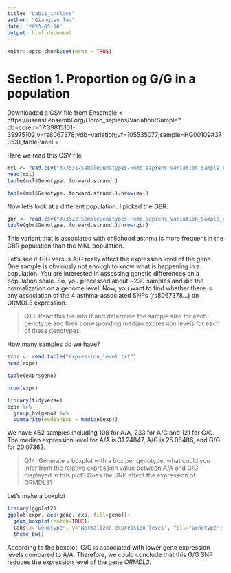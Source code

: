 ```yaml
---
title: "Lab11_inclass"
author: "Qianqian Tao"
date: "2023-05-16"
output: html_document
---
```


```r
knitr::opts_chunk$set(echo = TRUE)
```

# Section 1. Proportion og G/G in a population

Downloaded a CSV file from Ensemble <
https://useast.ensembl.org/Homo_sapiens/Variation/Sample?db=core;r=17:39815101-39975102;v=rs8067378;vdb=variation;vf=105535077;sample=HG00109#373531_tablePanel >

Here we read this CSV file
```r
mxl <- read.csv("373531-SampleGenotypes-Homo_sapiens_Variation_Sample_rs8067378.csv")
head(mxl)
table(mxl$Genotype..forward.strand.)
```

```r
table(mxl$Genotype..forward.strand.)/nrow(mxl)
```

Now let's look at a different population. I picked the GBR. 

```r
gbr <- read.csv("373522-SampleGenotypes-Homo_sapiens_Variation_Sample_rs8067378.csv")
table(gbr$Genotype..forward.strand.)/nrow(gbr)
```

This variant that is associated with childhood asthma is more frequent in
the GBR population than the MKL population.


Let's see if G|G versus A|G really affect the expression level of the gene
One sample is obviously not enough to know what is happening in a population. You are interested in assessing genetic differences on a population scale. So, you processed about ~230 samples and did the normalization on a genome level. Now, you want to find whether there is any association of the 4 asthma-associated SNPs (rs8067378...) on ORMDL3 expression.

>Q13: Read this file into R and determine the sample size for each genotype and their corresponding median expression levels for each of these genotypes.

How many samples do we have?
```r
expr <- read.table("expression_level.txt")
head(expr)
```
```r
table(expr$geno)
```

```r
nrow(expr)
```
```r
library(tidyverse)
expr %>%
  group_by(geno) %>%
  summarize(medianExp = median(exp))
```
 
 We have 462 samples including 108 for A/A, 233 for A/G and 121 for G/G. The median expression level for A/A is 31.24847, A/G is 25.06486, and G/G for 20.07363.  
 
>Q14: Generate a boxplot with a box per genotype, what could you infer from the relative expression value between A/A and G/G displayed in this plot? Does the SNP effect the expression of ORMDL3?

Let's make a boxplot
```r
library(ggplot2)
ggplot(expr, aes(geno, exp, fill=geno))+
  geom_boxplot(notch=TRUE)+
  labs(x="Genotype", y="Normalized expression level", fill="Genotype")+
  theme_bw()
```


According to the boxplot, G/G is associated with lower gene expression levels compared to A/A. Therefore, we could conclude that this G/G SNP reduces the expression level of the gene *ORMDL3*.